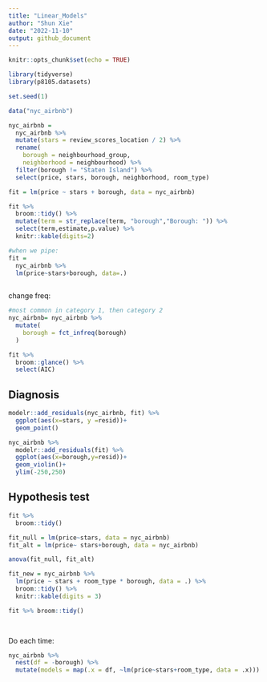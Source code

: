 ```yaml
---
title: "Linear_Models"
author: "Shun Xie"
date: "2022-11-10"
output: github_document
---
```


```r
knitr::opts_chunk$set(echo = TRUE)
```

```r
library(tidyverse)
library(p8105.datasets)

set.seed(1)
```


```r
data("nyc_airbnb")

nyc_airbnb = 
  nyc_airbnb %>% 
  mutate(stars = review_scores_location / 2) %>% 
  rename(
    borough = neighbourhood_group,
    neighborhood = neighbourhood) %>% 
  filter(borough != "Staten Island") %>% 
  select(price, stars, borough, neighborhood, room_type)
```




```r
fit = lm(price ~ stars + borough, data = nyc_airbnb)

```



```r
fit %>% 
  broom::tidy() %>% 
  mutate(term = str_replace(term, "borough","Borough: ")) %>% 
  select(term,estimate,p.value) %>% 
  knitr::kable(digits=2)

```

```r
#when we pipe:
fit = 
  nyc_airbnb %>% 
  lm(price~stars+borough, data=.)
  
```


change freq:
```r
#most common in category 1, then category 2
nyc_airbnb= nyc_airbnb %>% 
  mutate(
    borough = fct_infreq(borough)
  )
```



```r
fit %>% 
  broom::glance() %>% 
  select(AIC)
```
## Diagnosis

```r
modelr::add_residuals(nyc_airbnb, fit) %>% 
  ggplot(aes(x=stars, y =resid))+
  geom_point()

nyc_airbnb %>% 
  modelr::add_residuals(fit) %>% 
  ggplot(aes(x=borough,y=resid))+
  geom_violin()+
  ylim(-250,250)
```

## Hypothesis test
```r
fit %>% 
  broom::tidy()

fit_null = lm(price~stars, data = nyc_airbnb)
fit_alt = lm(price~ stars+borough, data = nyc_airbnb)

anova(fit_null, fit_alt)
```

```r
fit_new = nyc_airbnb %>% 
  lm(price ~ stars + room_type * borough, data = .) %>% 
  broom::tidy() %>% 
  knitr::kable(digits = 3)
```


```r
fit %>% broom::tidy()

  
```


Do each time:
```r
nyc_airbnb %>% 
  nest(df = -borough) %>% 
  mutate(models = map(.x = df, ~lm(price~stars+room_type, data = .x)))


```




